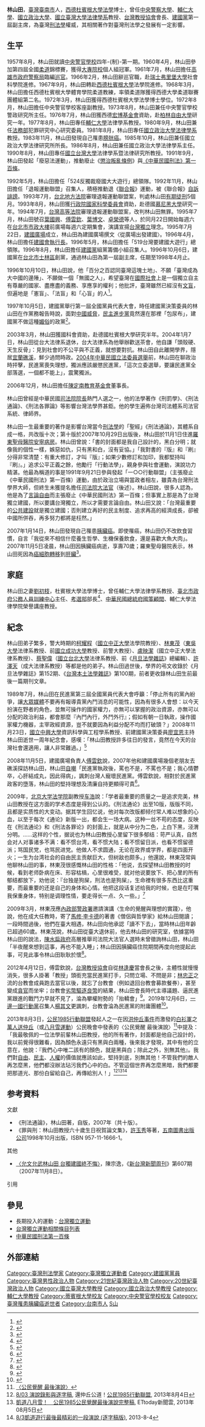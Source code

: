 {{Infobox_officeholder
| name = 林山田
| image name =
| width = 
| Sex = 男 
| party = {{TWIP}} 
| Native place = 
| date of birth = {{birth date|1937|0|0}}
| place of birth = {{TWN-JPN}}[[臺南州|臺南州]][[臺南市_(州轄市)|臺南市]]
| date of death = {{death date and age|2007|11|5|1937|0|0}}
| place of death = {{TWN}}[[宜蘭縣|宜蘭縣]][[羅東鎮_(臺灣)|羅東鎮]]
| nationality = {{ROC}}
| spouse = 劉初枝
| educate =
* 中央警官學校犯罪防治學系法學士（1957－1961年）
* 杜賓根大學法學博士（1967－1972年）
| past = 
* [[高雄市政府警察局|高雄市政府警察局]]臨編巡官（1961－1966年）
* 中央警官學校警政研究所主任暨教授（1972－1977年）
* [[輔仁大學|輔仁大學]]法律系教授（1977－1981年）
* 國立政治大學法律系主任暨所長（1981－1990年）
* 國立台灣大學法律學系暨法律研究所教授（1990－2004年）
* 台灣教授協會第二屆（1992年）執行委員會會長
* 台灣教授協會第三屆（1993年）執行委員會會長
* 建國會執行長（1996年4月）
* 建國黨第一屆副主席（1996年10月－1998年4月）
* 財團法人[[陳定南|陳定南]]教育基金會董事長（2006年12月－2007年）
| work =
*<span style="color: green;">《刑法通論》
* <span style="color: green;">《刑法各罪論》
* <span style="color: green;">《刑事程序法》
* <span style="color: green;">《刑事法論叢》
* <span style="color: green;">《刑法的革新》
* <span style="color: green;">《刑罰學》
* <span style="color: green;">《經濟犯罪與經濟刑法》
* <span style="color: green;">《犯罪學》（與林東茂、林燦璋合著）
* <span style="color: green;">《犯罪問題與刑事司法》 
* <span style="color: green;">《社會問題與法治現況》
* <span style="color: green;">《談法論政》
* <span style="color: green;">《法制論集》
* <span style="color: green;">《五十年來的台灣法制》 
* <span style="color: green;">《抗爭一〇〇》
* <span style="color: green;">《德國胡思錄》
* <span style="color: green;">《建造自己的國家》
* <span style="color: green;">《審判？~林山田談法論政》
* <span style="color: green;">《刑法修正總評》
* <span style="color: green;">《刑總要論》（與許澤天合著）
}}
'''林山田'''{{BD|1937年|9月1日|2007年|11月5日|catIdx=L林}}，[[臺灣|臺灣]][[臺南市|臺南市]]人，[[西德|西德]][[杜賓根大學|杜賓根大學]][[法學|法學]]博士，曾任[[中央警察大學|中央警察大學]]、[[輔仁大學|輔仁大學]]、[[國立政治大學|國立政治大學]]、[[國立臺灣大學|國立臺灣大學]][[法律學系|法律學系]]教授、[[台灣教授協會|台灣教授協會]]會長、[[建國黨|建國黨]]第一屆副主席，為臺灣[[刑法學|刑法學]]權威，其相關著作對臺灣刑法學之發展有一定影響。

== 生平 ==
1957年8月，林山田就讀[[中央警官學校|中央警官學校]]四年-{制}-第一期。1960年4月，林山田參加第四屆全國[[柔道|柔道]]錦標賽，獲得[[大專院校|大專院校]]個人組冠軍。1961年7月，林山田擔任[[高雄市政府警察局|高雄市政府警察局]]臨編[[巡官|巡官]]。1966年2月，林山田辭巡官職，赴[[瑞士|瑞士]][[弗里堡大學|弗里堡大學]]社會科學院進修。1967年9月，林山田轉赴[[西德|西德]][[杜賓根大學|杜賓根大學]]法學院進修。1968年3月，林山田擔任西德杜賓根大學體育學院柔道教練，率領柔道隊獲得西德大學柔道聯賽團體組第二名。1972年3月，林山田獲得西德杜賓根大學法學博士學位。1972年8月，林山田擔任中央警官學校客座副教授。1973年8月，林山田兼任中央警官學校警政研究所主任。1976年7月，林山田獲西德[[宏博基金會|宏博基金會]]資助，赴[[柏林自由大學|柏林自由大學]]研究一年。1977年8月，林山田專任[[輔仁大學|輔仁大學]]法律學系教授。1980年9月，林山田兼任[[中華民國法務部|法務部]]犯罪研究中心研究委員。1981年8月，林山田專任[[國立政治大學法律學系|國立政治大學法律學系]]教授。1983年11月，林山田發現自己罹患[[膀胱癌|膀胱癌]]。1985年10月，林山田兼任國立政治大學法律研究所所長。1986年8月，林山田兼任國立政治大學法律學系主任。1990年8月，林山田專任[[國立台灣大學|國立台灣大學]]法律學系暨法律研究所教授。1991年9月，林山田發起「廢惡法運動」，推動廢止《[[懲治叛亂條例|懲治叛亂條例]]》與[[中華民國刑法第一百條|《中華民國刑法》第一百條]]。

1992年5月，林山田擔任「524反獨裁廢國大大遊行」總領隊。1992年11月，林山田擔任「退報運動聯盟」召集人，積極推動退《[[聯合報|聯合報]]》運動，被《聯合報》[[自訴|自訴]][[誹謗|誹謗]]。1993年7月，[[台北地方法院|台北地方法院]]審理退報運動聯盟案，判處林山田[[有期徒刑|有期徒刑]]5個月。1993年8月，林山田獲[[行政院國家科學委員會|行政院國家科學委員會]]資助，赴德國[[慕尼黑大學|慕尼黑大學]]研究一年。1994年7月，[[台灣高等法院|台灣高等法院]]審理退報運動聯盟案，改判林山田無罪。1995年7月，林山田號召[[葉國興|葉國興]]、[[傅雲欽|傅雲欽]]、[[葉博文|葉博文]]、[[卓榮德|卓榮德]]等人，於同月22日開始每週六在[[台北市市政大樓|台北市市政大樓]]前廣場每週六定期集會，演講宣揚[[台灣獨立|台灣獨立]]理念。1995年7月22日，[[建國廣場|建國廣場]]成立，林山田為建國廣場撰文〈從廣場出發建國〉。1996年4月，林山田擔任[[建國會|建國會]][[執行長|執行長]]。1996年5月，林山田擔任「519台灣要建國大遊行」總領隊。1996年8月，林山田擔任[[建國黨|建國黨]]組黨籌備小組召集人。1996年10月6日，建國黨在[[台北市|台北市]][[士林區|士林區]]創黨，通過林山田為第一屆副主席，任期至1998年4月止。

1996年10月10日，林山田說，他「百分之百認同臺灣這塊土地」、不願「臺灣成為大中國的邊陲」、不願做一個「無國之人」，希望臺灣在[[國際社會|國際社會]]上是一個獨立自主有尊嚴的國家、盡應盡的義務、享應享的權利；他批評，臺灣雖然已經沒有[[文盲|文盲]]，但遍地是「憲盲」、「法盲」和「心盲」的人<ref>{{Cite web|url=|author=林瑩秋|language=zh-tw|title=林山田：台灣遍地是憲盲、法盲、心盲 建國黨催生者林山田的為人與主張|publisher=《[[商業周刊_(台灣)|商業周刊]]》第464期|date=1996-10-10|accessdate=2015-01-10}}</ref>。

1997年10月5日，建國黨舉行第一屆全國黨員代表大會，時任建國黨決策委員的林山田在作黨務報告時說，面對[[中國威脅|中國威脅]]，[[民主進步黨|民主進步黨]]竟然還在那裡「包尿布」，建國黨不做這種[[媚俗|媚俗]]的政黨<ref>{{Cite web|url=http://forums.chinatimes.com/special/independent/86dd1006.htm|author=張瑞昌|language=zh-tw|title=獨派大老痛批民進黨媚俗變節|publisher=[[中國時報|中國時報]]|date=1997-10-06|accessdate=2013-07-11}}</ref>。 

2003年3月，林山田獲國科會資助，赴德國杜賓根大學研究半年。2004年1月7日，林山田從台大法律系退休，台大法律系為他舉辦歡送茶會，他自謙「頭殼硬、天生反骨」：見到社會的不公平與不正義，就想要對抗。林山田自此離開學界，隱居[[宜蘭縣|宜蘭]][[礁溪鄉|礁溪]]，鮮少過問時政。[[2004年中華民國立法委員選舉|2004年中華民國立法委員選舉]]前，林山田在聊政治時抨擊，民進黨喪失理想，獨派應該嚴懲民進黨，「這次立委選舉，要讓民進黨全部落選，一個都不能上」，震驚獨派。

2006年12月，林山田擔任[[陳定南教育基金會|陳定南教育基金會]]董事長。

林山田曾經是中華民國[[司法院院長|司法院院長]]熱門人選之一，他的法學著作《刑罰學》、《刑法通論》、《刑法各罪論》等影響台灣法學界甚鉅。他的學生遍佈台灣司法體系司法官系統、律師界。

林山田一生最重要的著作是影響台灣當今[[刑法學|刑法學]]的「聖經」《刑法通論》，其體系自成一格，共改版十次；第十版於2007年10月29日出版後，林山田於11月1日住進[[羅東聖母醫院|羅東聖母醫院]][[安寧病房|安寧病房]]。林山田曾說：「書的封面都是我自己設計的，黑白分明；就像我的個性一樣，嫉惡如仇，只有黑和白，沒有妥協。」「我對書的『版』和『刷』分得非常清楚：有重大修訂，才叫『版』；如果少數修訂和加印，我都堅持叫『刷』。」追求公平正義之餘，他勵行「行動法學」，親身參與社會運動，演說功力精湛。他最為稱道的事是1991年9月21日參與發起「一○○行動聯盟」（主張廢止《中華民國刑法》第一百條）運動，由於政治立場與當政者相左，雖貴為台灣刑法學界大師，但終生未獲提名擔任[[司法院大法官|司法院大法官]]（後述）。林山田說，很多人認為，他是為了[[言論自由|言論自由]]而主張廢止《中華民國刑法》第一百條；但事實上那是為了台灣獨立建國，所以要講台灣獨立，所以才需要言論自由。林山田又說：「台灣最重要的[[公共建設|公共建設]]就是獨立建國；否則建立再好的民主制度、追求再高的經濟成長，卻被中國所併吞，再多努力都將是枉然。」

2007年1月14日，林山田發現自己罹患[[胰臟癌|胰臟癌]]。即使罹癌，林山田仍不改飲食習慣，自言「我從來不相信什麼養生哲學、生機保養飲食，還是喜歡大魚大肉」。2007年11月5日凌晨，林山田因胰臟癌病逝，享壽70歲；羅東聖母醫院表示，林山田死因為[[癌細胞轉移|癌細胞轉移]]到[[肝臟|肝臟]]<ref>{{cite news|author=沈如峰|publisher=[[中央通訊社|中央通訊社]]|url=|title=前台大教授林山田胰臟癌過世|date=2007-11-05|accessdate=2017-11-27}}</ref>。

==家庭==
林山田之妻[[劉初枝|劉初枝]]，杜賓根大學法學博士，曾任輔仁大學法律學系教授、[[臺北市政府公務人員訓練中心|臺北市政府公務人員訓練中心]]主任、[[考選部|考選部]]部長<ref>{{cite news|author=邱斐顯|publisher=[[民報_(2014年)|民報]]|url=https://www.peoplenews.tw/news/6b053538-8296-4013-9dca-9a3f22673fce|title=林山田：捍衛人權的刑法大師|date=2016-10-22|accessdate=2017-11-27}}</ref>、[[中華民國總統府國策顧問|中華民國總統府國策顧問]]、輔仁大學法律學院榮譽講座教授。

==紀念==
林山田弟子繁多，警大時期的[[柯耀程|柯耀程]]（[[國立中正大學|國立中正大學]]法學院教授）、[[林東茂|林東茂]]（[[東吳大學|東吳大學]]法律系教授、前[[國立成功大學|國立成功大學]]教授、前警大教授）、[[盧映潔|盧映潔]]（國立中正大學法律系教授）、[[蔡聖偉|蔡聖偉]]（[[國立台北大學|國立台北大學]]法律系教授、前《[[月旦法學雜誌|月旦法學雜誌]]》總編輯）、[[許澤天|許澤天]]（成大法律系教授）等都是他的弟子。林山田過世後，學界的弔文收錄於《月旦法學雜誌》第152期、《[[台灣本土法學雜誌|台灣本土法學雜誌]]》第100期，前者更收錄林山田生前最後一篇期刊文章。

1989年7月，林山田在民進黨第三屆全國黨員代表大會呼籲：「停止所有的黨內紛爭，讓[[大眾媒體|大眾媒體]]不要再有報導貴黨內鬥消息的可能性，因為有很多人會想：以今天扮演在野者的角色，並無可操作的國家權力，亦無可以掌握的政治資源，亦無可以分配的政治利益，都會那麼『內鬥內行，外鬥外行』；假如有朝一日執政，操作國家權力機器，主宰政經資源，豈不就要因為利益分配不均而打破頭？」2008年11月23日，[[國立中興大學|國立中興大學]]資訊科學與工程學系教授、前建國黨決策委員[[廖宜恩|廖宜恩]]主持林山田逝世一周年紀念會，感嘆：「林山田教授許多往日的發言，竟然在今天的台灣社會還適用，讓人非常難過。」<ref>{{Cite web|url=http://www.newtaiwan.com.tw/bulletinview.jsp?bulletinid=85869|author=陳宗逸|language=zh-tw|title=民進黨 何去何從？|publisher=《新台灣新聞週刊》第662期|date=2008-11-27|accessdate=2016-01-23|deadurl=yes|archiveurl=https://web.archive.org/web/20150614154510/http://www.newtaiwan.com.tw/bulletinview.jsp?bulletinid=85869|archivedate=2015-06-14}}</ref>

2008年11月5日，建國廣場負責人[[傅雲欽|傅雲欽]]說，2007年他和建國廣場幾個老朋友去礁溪探訪林山田，林山田[[自嘲|自嘲]]「民進黨執政後，罵也不是，不罵也不是；我心情鬱卒，心肝結成丸，因此得病」，諷刺台灣人寵壞民進黨。傅雲欽說，相對於民進黨政客的墮落，林山田的堅持理想及清廉自持更顯得可貴<ref>{{Cite web|url=|author=傅雲欽|language=zh-tw|title=林山田教授去世一周年感言|publisher=建國廣場|date=2008-11-05|accessdate=2022-02-18}}</ref>。

2009年，[[北京大学法学院|北京大学法学院]]副教授[[车浩|车浩]]說：「学者最重要的质量之一是追求完美，林山田教授在这方面的学术态度是得到公认的。《刑法通论》出至10版，版版不同，且都是实质性的大变动。据其学生回忆说，他对每次改版都倾付常人难以想象的心血，以至于每次《通论》新版一出，都会生一场大病。这种一丝不苟的态度，反映在《刑法通论》和《刑法各罪论》的封面上，就是从中分为二色，上白下黑，泾渭分明。……这样的个性，据说也为林山田教授心里留下很多郁结：苛严认真，自然会对人对事诸多不满：看不惯台湾，看不惯大陆；看不惯留日派，也看不惯留德派；骂国民党，也骂民进党。他做人不求圆通，无论在政界或学界，都是四面开火；一生为台湾社会的自由民主贡献巨大，但树敌也颇多。」他還說，林東茂常與他聊林山田的事，林東茂很感慨林山田的性格：「他说，去探望林山田教授的时候，看到老师卧病在床、形容枯槁，心里很难受，就对他说要放下、把心里的所有郁结都放下，劝他说：『台独是狗屎，刑法也是狗屎』，生命裡有很多东西比这重要，而最重要的还是自己的身体和心情。他把这段话复述给我的时候，也是在叮嘱我保重身体，特别是调理性情，要走得长一点、久一些。」<ref>{{cite news|url=http://xbxsf.nwupl.cn/rwfc/xsfxz/201108/2265.html|title=学术与生命：台湾刑法学人事忆旧一则|author=车浩|date=2009|accessdate=2014-12-17|publisher=[[山东人民出版社|山东人民出版社]]《法学家茶座》第25辑|page=}}{{Dead link|date=2018年6月 |bot=InternetArchiveBot |fix-attempted=no }}</ref>

2009年3月，林東茂應[[內政部警政署|內政部警政署]]邀請演講〈生命的覺醒與理想的實踐〉，他說，他在成大任教時，寄了[[馬修·李卡德|馬修·李卡德]]的著書《僧侶與哲學家》給林山田閱讀；一段時間過後，他們在臺大相遇，林山田向他承認「讀不下去」，當時林山田年齡已超過60歲。林東茂說，林山田從臺大退休前，他去林山田的研究室，依據當時林山田的說法，[[陳水扁政府|陳水扁政府]]高層推舉司法院大法官人選時未曾徵詢林山田，林山田「半夜醒來想到這事，再也不能入睡」；林山田因胰臟癌住院期間再度向他提起此事，可見此事令林山田耿耿於懷<ref>{{cite news|author=林東茂|publisher=觀自在的心樂章|url=http://www.buddha.twmail.cc/1-3/awakening.htm|title=生命的覺醒與理想的實踐|date=2009-03-19|accessdate=2017-11-27}}</ref>。

2012年4月12日，傅雲欽說，[[台灣教授協會|台灣教授協會]]自從[[林逢慶|林逢慶]]當會長之後，主體性就慢慢消失，很多人掛著「教授」頭銜充當民進黨打手，只問立場、不問是非；[[林忠正|林忠正]]之流的台教會成員跑去當官以後，就忘了台教會（例如退回台教會募款餐券），甚至變成[[貪官|貪官]]而坐牢；台教會[[劣幣驅逐良幣|劣幣驅逐良幣]]的結果，林山田會長時代主導議題、逼民進黨跟進的戰鬥力早就不見了，淪為攀權附勢的「抬轎會」<ref>{{Cite web|url=http://www.ettoday.net/news/20120412/38471.htm|author=傅雲欽|language=zh-tw|title=「抬轎會」丟人現眼！|publisher=[[ETtoday新聞雲|ETtoday新聞雲]]|date=2012-04-12|accessdate=2016-01-23}}</ref>。2019年12月6日，[[一邊一國行動黨|一邊一國行動黨]]召集人[[楊其文|楊其文]]更諷刺，台教會淪為民進黨的附庸團體<ref>{{Cite web|url=https://www.peoplenews.tw/news/2ae22d26-c629-4cd7-9fc2-4fa23e2eecf9|author=楊其文|language=zh-tw|title=台教會輸誠可，良知不必淪喪|publisher=民報|date=2019-12-06|accessdate=2020-01-04}}</ref>。

2013年8月3日，[[公民1985行動聯盟|公民1985行動聯盟]]發起人之一在因[[洪仲丘事件|洪仲丘事件]]而激發的[[白衫軍|白衫軍]]之[[萬人送仲丘|萬人送仲丘]]（或[[八月雪運動|八月雪運動]]）公民晚會中發表的〈公民覺醒 最後演說〉<ref>[http://www.youtube.com/watch?feature=player_embedded&v=Wmgqc4oiFZI 〈公民覺醒 最後演說〉]</ref>中提及：「我最敬佩的一位法學前輩林山田教授，他的所有著作，封面都是他自己設計的，我以前覺得很難看，因為顏色永遠只有黑與白兩種，後來我才發現，其中有他的立意在，他說：『我們心中唯二該有的顏色，就是黑與白；除此之外，別無其他』。我們對[[自由|自由]]、[[民主|民主]]、[[人權|人權]]的價值就應該如此，堅持到底，別無其他！不管我們的敵人再怎麼黑，他們都沒辦法玷污我們心中的白。不管這個世界再怎麼黑暗，我們都要把那道光、那份白留給自己，再傳給別人！」<ref>[http://pttcitizen1985.blogspot.tw/2013/08/803.html 8/03 演說錄影與逐字稿], 還仲丘公道！[[公民1985行動聯盟|公民1985行動聯盟]], 2013年8月4日</ref><ref>[http://www.ettoday.net/news/20130805/251108.htm 凱道八月雪！　公民1985公民覺醒最後演說完整稿], ETtoday新聞雲, 2013年08月5日</ref><ref>[http://www.wetalk.tw/thread-5080-1-1.html 8/3凱道遊行最後最精彩的一段演說 (逐字稿版) ], 2013-8-4</ref>

==参考資料==
;文獻
*《刑法通論》，林山田著，自版，2007年（共十版）。
*《罪與刑：林山田教授六十歲生日祝賀論文集》，[[許玉秀|許玉秀]]等著，[[五南圖書出版公司|五南圖書出版公司]]1998年10月出版，ISBN 957-11-1666-1。

;其他
*[http://www.newtaiwan.com.tw/bulletinview.jsp?bulletinid=73606 〈允文允武林山田 台獨建國終不悔〉]{{dead link|date=2018年3月 |bot=InternetArchiveBot |fix-attempted=yes }}，陳宗逸，《[[新台灣新聞周刊|新台灣新聞周刊]]》第607期（2007年11月8日）。

;引用
{{reflist}}

==參見==
*長期投入的運動：[[台灣獨立運動|台灣獨立運動]]
*[[台灣獨立運動相關條目列表|台灣獨立運動相關條目列表]]
*[[中華民國刑法第一百條|中華民國刑法第一百條]]

==外部連結==
{{Wikiquote}}

{{DEFAULTSORT:Lin林}}
[[Category:臺灣刑法學家|Category:臺灣刑法學家]]
[[Category:臺灣獨立運動者|Category:臺灣獨立運動者]]
[[Category:建國黨黨員|Category:建國黨黨員]]
[[Category:臺灣男性政治人物|Category:臺灣男性政治人物]]
[[Category:21世紀臺灣政治人物|Category:21世紀臺灣政治人物]]
[[Category:20世紀臺灣政治人物|Category:20世紀臺灣政治人物]]
[[Category:國立臺灣大學教授|Category:國立臺灣大學教授]]
[[Category:國立政治大學教授|Category:國立政治大學教授]]
[[Category:輔仁大學教授|Category:輔仁大學教授]]
[[Category:蒂賓根大學校友|Category:蒂賓根大學校友]]
[[Category:中央警官學校校友|Category:中央警官學校校友]]
[[Category:臺灣罹患胰臟癌逝世者|Category:臺灣罹患胰臟癌逝世者]]
[[Category:台南市人|Category:台南市人]]
[[Category:林姓|S山]]